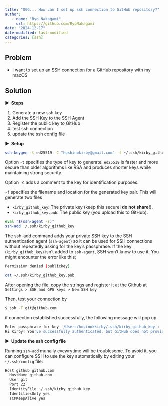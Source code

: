 ```yaml
---
title: "OGG... How can I set up ssh connection to GitHub repository?"
author: 
   - name: "Ryo Nakagami"
     url: https://github.com/RyoNakagami
date: "2024-12-17"
date-modified: last-modified
categories: [ssh]
---
```


## Problem

- I want to set up an SSH connection for a GitHub repository with my macOS


## Solution

<strong > &#9654;&nbsp; Steps</strong>

1. Generate a new ssh key
2. Add the SSH Key to the SSH Agent
3. Register the public key to GitHub
4. test ssh connection
5. update the ssh config file


<strong > &#9654;&nbsp; Setup</strong>

```.bash
ssh-keygen -t ed25519 -C "hoshinokirby@gmail.com" -f ~/.ssh/kirby_github_key
```

Option `-t` specifies the type of key to generate. `ed25519` is faster and more secure than older algorithms like RSA and produces shorter keys while maintaining strong security.

Option `-C` adds a comment to the key for identification purposes.

`-f` specifies the filename and location for the generated key pair. This will generate two files

- `kirby_github_key`: The private key (keep this secure! **do not share!**).
- `kirby_github_key.pub`: The public key (you upload this to GitHub).


```.bash
eval "$(ssh-agent -s)"
ssh-add ./.ssh/kirby_github_key
```

The ssh-add command adds your private SSH key to the SSH authentication agent (`ssh-agent`) so it can be used for SSH connections without repeatedly asking for the key’s passphrase.
If the key (`kirby_github_key`) isn’t added to `ssh-agent`, SSH won't know to use it. You might encounter the error like this;

```.bash
Permission denied (publickey).
```

```.bash
cat ~/.ssh/kirby_github_key.pub
```

After opening the file, copy the strings and register it at the Github at `Settings > SSH and GPG keys > New SSH key`

Then, test your connection by 

```.bash
$ ssh -T git@github.com
```

if connection established successfully, the following message will pop up

```.bash
Enter passphrase for key '/Users/hosinokkirby/.ssh/kirby_github_key': 
Hi Kirby! You've successfully authenticated, but GitHub does not provide shell access.
```

<strong > &#9654;&nbsp; Update the ssh config file</strong>

Running `ssh-add` munally evewrytime will be troublesome. To avoid it, you can configure SSH to use the key automatically by editing your `~/.ssh/config` file:

```.bash
Host github github.com
  HostName github.com
  User git
  Port 22
  IdentityFile ~/.ssh/kirby_github_key
  IdentitiesOnly yes
  TCPKeepAlive yes
```
